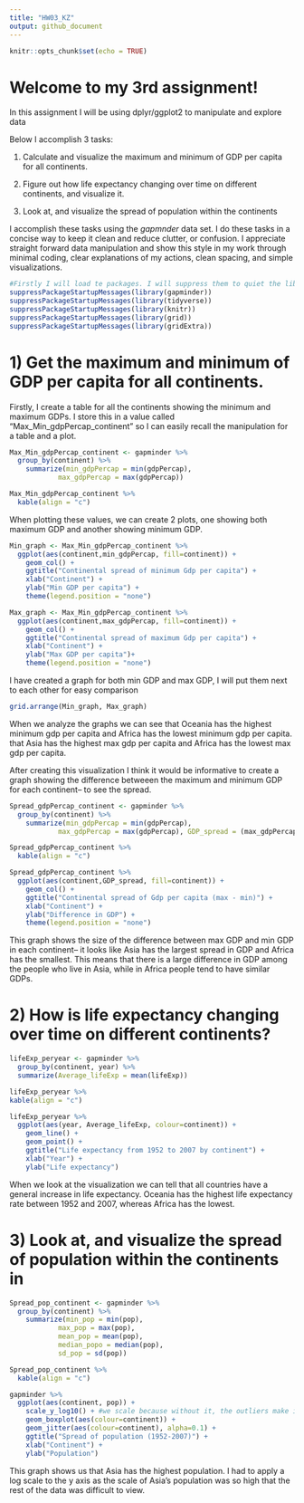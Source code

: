 ```yaml
---
title: "HW03_KZ"
output: github_document
---
```


```r
knitr::opts_chunk$set(echo = TRUE)
```

# Welcome to my 3rd assignment! 

In this assignment I will be using dplyr/ggplot2 to manipulate and explore data

Below I accomplish 3 tasks:

1) Calculate and visualize the maximum and minimum of GDP per capita for all continents.

2) Figure out how life expectancy changing over time on different continents, and visualize it.

3) Look at, and visualize the spread of population within the continents 

I accomplish these tasks using the *gapmnder* data set. I do these tasks in a concise way to keep it clean and reduce clutter, or confusion. I appreciate straight forward data manipulation and show this style in my work through minimal coding, clear explanations of my actions, clean spacing, and simple visualizations.

```r
#Firstly I will load te packages. I will suppress them to quiet the libray call outs on my code and keep my code clean
suppressPackageStartupMessages(library(gapminder))
suppressPackageStartupMessages(library(tidyverse))
suppressPackageStartupMessages(library(knitr))
suppressPackageStartupMessages(library(grid))
suppressPackageStartupMessages(library(gridExtra))

```

# 1) Get the maximum and minimum of GDP per capita for all continents.

Firstly, I create a table for all the continents showing the minimum and maximum GDPs. I store this in a value called "Max_Min_gdpPercap_continent" so I can easily recall the manipulation for a table and a plot.

```r
Max_Min_gdpPercap_continent <- gapminder %>%
  group_by(continent) %>%
    summarize(min_gdpPercap = min(gdpPercap),
            max_gdpPercap = max(gdpPercap))

Max_Min_gdpPercap_continent %>%
  kable(align = "c")
```

When plotting these values, we can create 2 plots, one showing both maximum GDP and another showing minimum GDP. 

```r
Min_graph <- Max_Min_gdpPercap_continent %>%
  ggplot(aes(continent,min_gdpPercap, fill=continent)) +
    geom_col() +
    ggtitle("Continental spread of minimum Gdp per capita") +
    xlab("Continent") +
    ylab("Min GDP per capita") +
    theme(legend.position = "none")
```


```r
Max_graph <- Max_Min_gdpPercap_continent %>%
  ggplot(aes(continent,max_gdpPercap, fill=continent)) +
    geom_col() +
    ggtitle("Continental spread of maximum Gdp per capita") +
    xlab("Continent") +
    ylab("Max GDP per capita")+
    theme(legend.position = "none")
```

I have created a graph for both min GDP and max GDP, I will put them next to each other for easy comparison
```r
grid.arrange(Min_graph, Max_graph)
```

When we analyze the graphs we can see that Oceania has the highest minimum gdp per capita and Africa has the lowest minimum gdp per capita. that Asia has the highest max gdp per capita and Africa has the lowest max gdp per capita. 

After creating this visualization I think it would be informative to create a graph showing the difference betweeen the maximum and minimum GDP for each continent-- to see the spread.


```r
Spread_gdpPercap_continent <- gapminder %>%
  group_by(continent) %>%
    summarize(min_gdpPercap = min(gdpPercap),
            max_gdpPercap = max(gdpPercap), GDP_spread = (max_gdpPercap-min_gdpPercap))

Spread_gdpPercap_continent %>%
  kable(align = "c")

Spread_gdpPercap_continent %>%
  ggplot(aes(continent,GDP_spread, fill=continent)) +
    geom_col() +
    ggtitle("Continental spread of Gdp per capita (max - min)") +
    xlab("Continent") +
    ylab("Difference in GDP") +
    theme(legend.position = "none")
```

This graph shows the size of the difference between max GDP and min GDP in each continent-- it looks like Asia has the largest spread in GDP and Africa has the smallest. This means that there is a large difference in GDP among the people who live in Asia, while in Africa people tend to have similar GDPs. 

# 2) How is life expectancy changing over time on different continents?

```r
lifeExp_peryear <- gapminder %>%
  group_by(continent, year) %>%
  summarize(Average_lifeExp = mean(lifeExp))

lifeExp_peryear %>%
kable(align = "c")

lifeExp_peryear %>%
  ggplot(aes(year, Average_lifeExp, colour=continent)) +
    geom_line() +
    geom_point() +
    ggtitle("Life expectancy from 1952 to 2007 by continent") +
    xlab("Year") +
    ylab("Life expectancy")

```

When we look at the visualization we can tell that all countries have a general increase in life expectancy. Oceania has the highest life expectancy rate between 1952 and 2007, whereas Africa has the lowest.

# 3) Look at, and visualize the spread of population within the continents in 

```r
Spread_pop_continent <- gapminder %>%
  group_by(continent) %>%
    summarize(min_pop = min(pop),
            max_pop = max(pop),
            mean_pop = mean(pop),
            median_popo = median(pop),
            sd_pop = sd(pop))

Spread_pop_continent %>%
  kable(align = "c")

gapminder %>%
  ggplot(aes(continent, pop)) +
    scale_y_log10() + #we scale because without it, the outliers make it difficult to see the spread
    geom_boxplot(aes(colour=continent)) + 
    geom_jitter(aes(colour=continent), alpha=0.1) +
    ggtitle("Spread of population (1952-2007)") + 
    xlab("Continent") + 
    ylab("Population")

```
This graph shows us that Asia has the highest population. I had to apply a log scale to the y axis as the scale of Asia's population was so high that the rest of the data was difficult to view.
